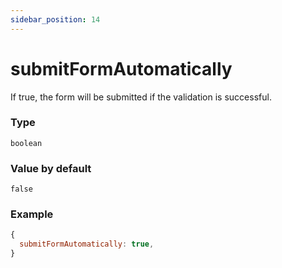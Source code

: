 ```yaml
---
sidebar_position: 14
---
```


# submitFormAutomatically

If true, the form will be submitted if the validation is successful.

### Type

`boolean`

### Value by default

`false`

### Example

```js
{
  submitFormAutomatically: true,
}
```
